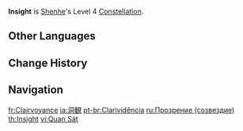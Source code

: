 {{Constellation Infobox
|image       = Constellation Insight.png
|description = When characters under the effect of Icy Quill applied by Shenhe triggers its DMG Bonus effects, Shenhe will gain a Skyfrost Mantra stack:
* When Shenhe uses [[Spring Spirit Summoning]], she will consume all stacks of Skyfrost Mantra, increasing the DMG of that Spring Spirit Summoning by 5% for each stack consumed.
* Max 50 stacks. Stacks last for 60s.
|level       = 4
|character   = Shenhe
|utility1    = DMG Bonus
}}
'''Insight''' is [[Shenhe]]'s Level 4 [[Constellation]].

==Other Languages==
{{Other Languages
|en      = Insight
|zhs     = 洞观
|zhs_rm  = Dòng Guān
|zht     = 洞觀
|zht_rm  = Dòng Guān
|zh_tl   = Insight
|ja      = 洞観
|ja_rm   = Doukan{{Assumed}}
|ja_tl   = Insight{{Sino}}
|ko      = 통관
|ko_tl   = Insight
|es      = Clarividencia
|es_tl   = Clairvoyance
|fr      = Clairvoyance
|fr_tl   = Clairvoyance
|ru      = Прозрение
|ru_tl   = Insight
|th      = Insight
|vi      = Quan Sát
|vi_tl   = Observation
|de      = Durchdringender Blick
|de_tl   = Piercing Gaze
|id      = Insight
|pt      = Clarividência
|pt_tl   = Clairvoyance
|tr      = Sezgi
|tr_tl   = Intuition
|it      = Vista acuta
|it_tl   = Keen Sight
}}

==Change History==
{{Change History|2.4}}

==Navigation==
{{Talent Navbox|Shenhe}}

[[fr:Clairvoyance]]
[[ja:洞観]]
[[pt-br:Clarividência]]
[[ru:Прозрение (созвездие)]]
[[th:Insight]]
[[vi:Quan Sát]]